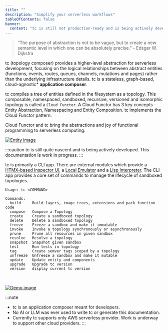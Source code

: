 ```yaml
---
title: ""
description: "Simplify your serverless workflows"
tableOfContents: false
banner:
  content: "tc is still not production-ready and is being actively developed. Current version: 0.9.27"
---
```


> “The purpose of abstraction is not to be vague, but to create a new semantic level in which one can be absolutely precise.” -  Edsger W. Dijkstra

tc (topology composer) provides a higher-level abstraction for serverless development, focusing on the logical relationships between abstract entities (functions, events, routes, queues, channels, mutations and pages) rather than the underlying infrastructure details. tc is a stateless, graph-based, cloud-agnostic* **application composer**.

tc compiles a tree of entities defined in the filesystem as a topology. This composable, namespaced, sandboxed, recursive, versioned and isomorphic topology is called a `Cloud Functor`. A Cloud Functor has 3 key concepts - Entity Abstraction, Namespacing and Entity Composition. tc implements the Cloud Functor pattern.


Cloud Functor and tc bring the abstractions and joy of functional programming to serverless computing.


[![Entity image]][Entity source]

[Entity image]: ../../assets/entities.png
[Entity source]: ../../assets/entities.png

:::caution
tc is still quite nascent and is being actively developed. This documentation is work in progress.
:::

tc is primarily a CLI app. There are external modules which provide a [HTMX-based Inspector UI](/extras/inspector/), a [Local Emulator](/extras/emulator/) and a [Lisp Interpreter](/extras/lisp).
The CLI app provides a core set of commands to manage the lifecycle of sandboxed topologies.

```
Usage: tc <COMMAND>

Commands:
  build     Build layers, image trees, extensions and pack function code
  compose   Compose a Topology
  create    Create a sandboxed topology
  delete    Delete a sandboxed topology
  freeze    Freeze a sandbox and make it immutable
  invoke    Invoke a topology synchronously or asynchronously
  prune     Prune all resources in given sandbox
  resolve   Resolve a topology
  snapshot  Snapshot given sandbox
  test      Run tests in topology
  tag       Create semver tags scoped by a topology
  unfreeze  Unfreeze a sandbox and make it mutable
  update    Update entity and components
  upgrade   Upgrade tc version
  version   display current tc version
```

<br/>

[![Demo image]][Demo source]

[Demo image]: ../../assets/peek.gif
[Demo source]: ../../assets/peek.gif


:::note
- tc is an application composer meant for developers.
- No AI or LLM was ever used to write tc or generate this documentation.
- Currently tc supports only AWS serverless provider. Work is underway to support other cloud providers.
:::
